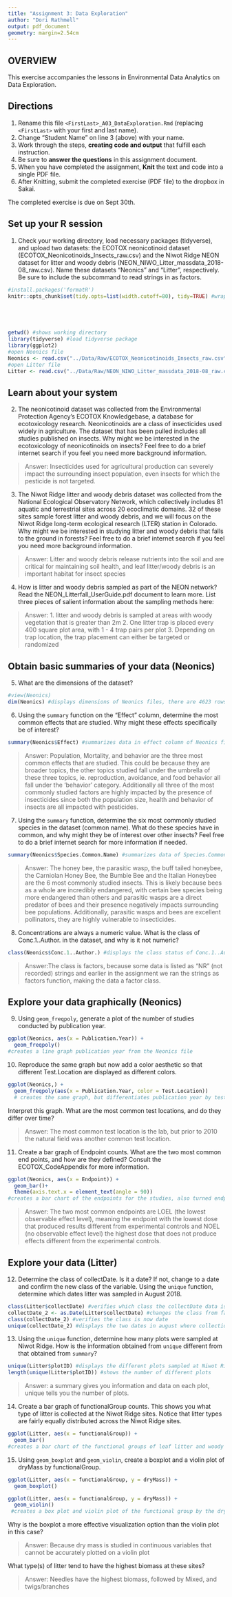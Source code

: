 ```yaml
---
title: "Assignment 3: Data Exploration"
author: "Dori Rathmell"
output: pdf_document
geometry: margin=2.54cm
---
```


## OVERVIEW

This exercise accompanies the lessons in Environmental Data Analytics on Data Exploration.

## Directions

1.  Rename this file `<FirstLast>_A03_DataExploration.Rmd` (replacing `<FirstLast>` with your first and last name).
2.  Change "Student Name" on line 3 (above) with your name.
3.  Work through the steps, **creating code and output** that fulfill each instruction.
4.  Be sure to **answer the questions** in this assignment document.
5.  When you have completed the assignment, **Knit** the text and code into a single PDF file.
6.  After Knitting, submit the completed exercise (PDF file) to the dropbox in Sakai.

The completed exercise is due on Sept 30th.

## Set up your R session

1.  Check your working directory, load necessary packages (tidyverse), and upload two datasets: the ECOTOX neonicotinoid dataset (ECOTOX_Neonicotinoids_Insects_raw.csv) and the Niwot Ridge NEON dataset for litter and woody debris (NEON_NIWO_Litter_massdata_2018-08_raw.csv). Name these datasets "Neonics" and "Litter", respectively. Be sure to include the subcommand to read strings in as factors.

```r

#install.packages('formatR')
knitr::opts_chunk$set(tidy.opts=list(width.cutoff=80), tidy=TRUE) #wraps text for knitted file





getwd() #shows working directory
library(tidyverse) #load tidyverse package
library(ggplot2)
#open Neonics file
Neonics <- read.csv("../Data/Raw/ECOTOX_Neonicotinoids_Insects_raw.csv", stringsAsFactors = TRUE)
#open Litter file
Litter <- read.csv("../Data/Raw/NEON_NIWO_Litter_massdata_2018-08_raw.csv", stringsAsFactors = TRUE) 


```

## Learn about your system

2.  The neonicotinoid dataset was collected from the Environmental Protection Agency's ECOTOX Knowledgebase, a database for ecotoxicology research. Neonicotinoids are a class of insecticides used widely in agriculture. The dataset that has been pulled includes all studies published on insects. Why might we be interested in the ecotoxicology of neonicotinoids on insects? Feel free to do a brief internet search if you feel you need more background information.

> Answer: Insecticides used for agricultural production can severely impact the surrounding insect population, even insects for which the pesticide is not targeted.

3.  The Niwot Ridge litter and woody debris dataset was collected from the National Ecological Observatory Network, which collectively includes 81 aquatic and terrestrial sites across 20 ecoclimatic domains. 32 of these sites sample forest litter and woody debris, and we will focus on the Niwot Ridge long-term ecological research (LTER) station in Colorado. Why might we be interested in studying litter and woody debris that falls to the ground in forests? Feel free to do a brief internet search if you feel you need more background information.

> Answer: Litter and woody debris release nutrients into the soil and are critical for maintaining soil health, and leaf litter/woody debris is an important habitat for insect species

4.  How is litter and woody debris sampled as part of the NEON network? Read the NEON_Litterfall_UserGuide.pdf document to learn more. List three pieces of salient information about the sampling methods here:

> Answer: 
 1. litter and woody debris is sampled at areas with woody vegetation that is greater than 2m
 2. One litter trap is placed every 400 square plot area, with 1 - 4 trap pairs per plot
 3. Depending on trap location, the trap placement can either be targeted or randomized

## Obtain basic summaries of your data (Neonics)

5.  What are the dimensions of the dataset?

```r
#view(Neonics)
dim(Neonics) #displays dimensions of Neonics files, there are 4623 rows of 30 columns
```

6.  Using the `summary` function on the "Effect" column, determine the most common effects that are studied. Why might these effects specifically be of interest?

```r
summary(Neonics$Effect) #summarizes data in effect column of Neonics file
```

> Answer: Population, Mortality, and behavior are the three most common effects that are studied. This could be because they are broader topics, the other topics studied fall under the umbrella of these three topics, ie. reproduction, avoidance, and food behavior all fall under the 'behavior' category. Additionally all three of the most commonly studied factors are highly impacted by the presence of insecticides since both the population size, health and behavior of insects are all impacted with pesticides.

7.  Using the `summary` function, determine the six most commonly studied species in the dataset (common name). What do these species have in common, and why might they be of interest over other insects? Feel free to do a brief internet search for more information if needed.

```r
summary(Neonics$Species.Common.Name) #summarizes data of Species.Common.Name from the Neonics file
```

> Answer: The honey bee, the parasitic wasp, the buff tailed honeybee, the Carniolan Honey Bee, the Bumble Bee and the Italian Honeybee are the 6 most commonly studied insects. This is likely because bees as a whole are incredibly endangered, with certain bee species being more endangered than others and parasitic wasps are a direct predator of bees and their presence negatively impacts surrounding bee populations. Additionally, parasitic wasps and bees are excellent pollinators, they are highly vulnerable to insecticides.

8.  Concentrations are always a numeric value. What is the class of Conc.1..Author. in the dataset, and why is it not numeric?

```r
class(Neonics$Conc.1..Author.) #displays the class status of Conc.1..Author
```

> Answer:The class is factors, because some data is listed as "NR" (not recorded) strings and earlier in the assignment we ran the strings as factors function, making the data a factor class.

## Explore your data graphically (Neonics)

9.  Using `geom_freqpoly`, generate a plot of the number of studies conducted by publication year.

```r
ggplot(Neonics, aes(x = Publication.Year)) + 
  geom_freqpoly()
#creates a line graph publication year from the Neonics file
```

10. Reproduce the same graph but now add a color aesthetic so that different Test.Location are displayed as different colors.

```r
ggplot(Neonics,) +
  geom_freqpoly(aes(x = Publication.Year, color = Test.Location))
  # creates the same graph, but differentiates publication year by test location
```

Interpret this graph. What are the most common test locations, and do they differ over time?

> Answer: The most common test location is the lab, but prior to 2010 the natural field was another common test location.

11. Create a bar graph of Endpoint counts. What are the two most common end points, and how are they defined? Consult the ECOTOX_CodeAppendix for more information.

```r
ggplot(Neonics, aes(x = Endpoint)) +
  geom_bar()+
  theme(axis.text.x = element_text(angle = 90)) 
#creates a bar chart of the endpoints for the studies, also turned endpoint labels 90 degrees to read better
```

> Answer: The two most common endpoints are LOEL (the lowest observable effect level), meaning the endpoint with the lowest dose that produced results different from experimental controls and NOEL (no observable effect level) the highest dose that does not produce effects different from the experimental controls.

## Explore your data (Litter)

12. Determine the class of collectDate. Is it a date? If not, change to a date and confirm the new class of the variable. Using the `unique` function, determine which dates litter was sampled in August 2018.

```r
class(Litter$collectDate) #verifies which class the collectDate data is in the Litter file
collectDate_2 <- as.Date(Litter$collectDate) #changes the class from factor to date
class(collectDate_2) #verifies the class is now date
unique(collectDate_2) #displays the two dates in august where collection happened

```

13. Using the `unique` function, determine how many plots were sampled at Niwot Ridge. How is the information obtained from `unique` different from that obtained from `summary`?

```r
unique(Litter$plotID) #displays the different plots sampled at Niwot Ridge
length(unique(Litter$plotID)) #shows the number of different plots
```

> Answer: a summary gives you information and data on each plot, unique tells you the number of plots.

14. Create a bar graph of functionalGroup counts. This shows you what type of litter is collected at the Niwot Ridge sites. Notice that litter types are fairly equally distributed across the Niwot Ridge sites.

```r
ggplot(Litter, aes(x = functionalGroup)) +
  geom_bar()
#creates a bar chart of the functional groups of leaf litter and woody debris.
```

15. Using `geom_boxplot` and `geom_violin`, create a boxplot and a violin plot of dryMass by functionalGroup.

```r
ggplot(Litter, aes(x = functionalGroup, y = dryMass)) +
  geom_boxplot()

ggplot(Litter, aes(x = functionalGroup, y = dryMass)) +
  geom_violin()
 #creates a box plot and violin plot of the functional group by the drymass.
```

Why is the boxplot a more effective visualization option than the violin plot in this case?

> Answer: Because dry mass is studied in continuous variables that cannot be accurately plotted on a violin plot

What type(s) of litter tend to have the highest biomass at these sites?

> Answer: Needles have the highest biomass, followed by Mixed, and twigs/branches
